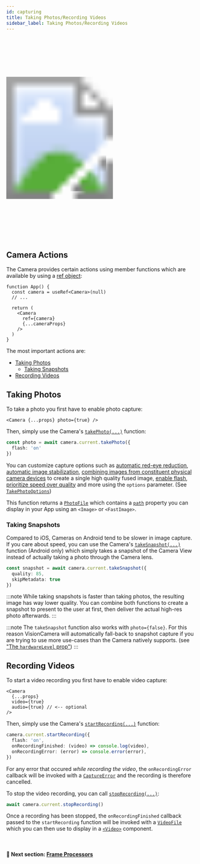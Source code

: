 ```yaml
---
id: capturing
title: Taking Photos/Recording Videos
sidebar_label: Taking Photos/Recording Videos
---
```



<div>
  <svg xmlns="http://www.w3.org/2000/svg" width="283" height="535" style={{ float: 'right' }}>
    <image href={useBaseUrl("img/demo_capture.gif")} x="18" y="33" width="247" height="469"  />
    <image href={useBaseUrl("img/frame.png")} width="283" height="535" />
  </svg>
</div>

## Camera Actions

The Camera provides certain actions using member functions which are available by using a [ref object](https://reactjs.org/docs/refs-and-the-dom.html):

```tsx
function App() {
  const camera = useRef<Camera>(null)
  // ...

  return (
    <Camera
      ref={camera}
      {...cameraProps}
    />
  )
}
```

The most important actions are:

* [Taking Photos](#taking-photos)
  - [Taking Snapshots](#taking-snapshots)
* [Recording Videos](#recording-videos)

## Taking Photos

To take a photo you first have to enable photo capture:

```tsx
<Camera {...props} photo={true} />
```

Then, simply use the Camera's [`takePhoto(...)`](/docs/api/classes/Camera#takephoto) function:

```ts
const photo = await camera.current.takePhoto({
  flash: 'on'
})
```

You can customize capture options such as [automatic red-eye reduction](/docs/api/interfaces/TakePhotoOptions#enableautoredeyereduction), [automatic image stabilization](/docs/api/interfaces/TakePhotoOptions#enableautostabilization), [combining images from constituent physical camera devices](/docs/api/interfaces/TakePhotoOptions#enablevirtualdevicefusion) to create a single high quality fused image, [enable flash](/docs/api/interfaces/TakePhotoOptions#flash), [prioritize speed over quality](/docs/api/interfaces/TakePhotoOptions#qualityprioritization) and more using the `options` parameter. (See [`TakePhotoOptions`](/docs/api/interfaces/TakePhotoOptions))

This function returns a [`PhotoFile`](/docs/api/interfaces/PhotoFile) which contains a [`path`](/docs/api/interfaces/PhotoFile#path) property you can display in your App using an `<Image>` or `<FastImage>`.

### Taking Snapshots

Compared to iOS, Cameras on Android tend to be slower in image capture. If you care about speed, you can use the Camera's [`takeSnapshot(...)`](/docs/api/classes/Camera#takesnapshot) function (Android only) which simply takes a snapshot of the Camera View instead of actually taking a photo through the Camera lens.

```ts
const snapshot = await camera.current.takeSnapshot({
  quality: 85,
  skipMetadata: true
})
```

:::note
While taking snapshots is faster than taking photos, the resulting image has way lower quality. You can combine both functions to create a snapshot to present to the user at first, then deliver the actual high-res photo afterwards.
:::

:::note
The `takeSnapshot` function also works with `photo={false}`. For this reason VisionCamera will automatically fall-back to snapshot capture if you are trying to use more use-cases than the Camera natively supports. (see ["The `hardwareLevel` prop"](/docs/api/interfaces/CameraDevice#hardwarelevel))
:::

## Recording Videos

To start a video recording you first have to enable video capture:

```tsx
<Camera
  {...props}
  video={true}
  audio={true} // <-- optional
/>
```

Then, simply use the Camera's [`startRecording(...)`](/docs/api/classes/Camera#startrecording) function:

```ts
camera.current.startRecording({
  flash: 'on',
  onRecordingFinished: (video) => console.log(video),
  onRecordingError: (error) => console.error(error),
})
```

For any error that occured _while recording the video_, the `onRecordingError` callback will be invoked with a [`CaptureError`](/docs/api/classes/CameraCaptureError) and the recording is therefore cancelled.

To stop the video recording, you can call [`stopRecording(...)`](/docs/api/classes/Camera#stoprecording):

```ts
await camera.current.stopRecording()
```

Once a recording has been stopped, the `onRecordingFinished` callback passed to the `startRecording` function will be invoked with a [`VideoFile`](/docs/api/interfaces/VideoFile) which you can then use to display in a [`<Video>`](https://github.com/react-native-video/react-native-video) component.

<br />

#### 🚀 Next section: [Frame Processors](frame-processors)
